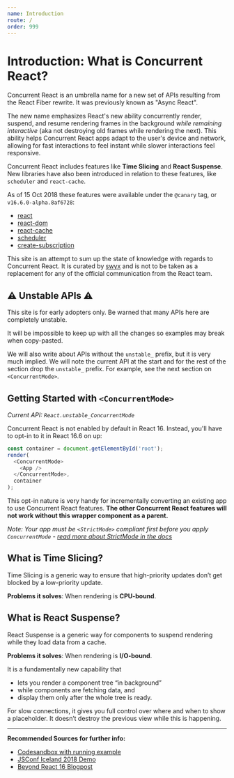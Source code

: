 ```yaml
---
name: Introduction
route: /
order: 999
---
```


# Introduction: What is Concurrent React?

Concurrent React is an umbrella name for a new set of APIs resulting from the React Fiber rewrite. 
It was previously known as "Async React".

The new name emphasizes React's new ability concurrently render, suspend, and resume rendering frames 
in the background *while remaining interactive* (aka not destroying old frames while rendering the next). 
This ability helps Concurrent React apps adapt to the user's device and network, 
allowing for fast interactions to feel instant while slower interactions feel responsive.

Concurrent React includes features like **Time Slicing** and **React Suspense**. 
New libraries have also been introduced in relation to these features, like `scheduler` and `react-cache`.

As of 15 Oct 2018 these features were available under the `@canary` tag, or `v16.6.0-alpha.8af6728`:

- [react](https://www.npmjs.com/package/react/v/16.6.0-alpha.8af6728)
- [react-dom](https://www.npmjs.com/package/react-dom/v/16.6.0-alpha.8af6728)
- [react-cache](https://www.npmjs.com/package/react-cache/v/16.6.0-alpha.8af6728)
- [scheduler](https://www.npmjs.com/package/scheduler/v/16.6.0-alpha.8af6728)
- [create-subscription](https://www.npmjs.com/package/create-subscription/v/16.6.0-alpha.8af6728)

This site is an attempt to sum up the state of knowledge with regards to Concurrent React. 
It is curated by [swyx](http://twitter.com/swyx) and is not to be taken as a replacement for any 
of the official communication from the React team.

## ⚠️ Unstable APIs ⚠️

This site is for early adopters only. Be warned that many APIs here are completely unstable. 

It will be impossible to keep up with all the changes so examples may break when copy-pasted.

We will also write about APIs without the `unstable_` prefix, but it is very much implied. 
We will note the current API at the start and for the rest of the section drop the `unstable_` prefix.
For example, see the next section on `<ConcurrentMode>`.

## Getting Started with `<ConcurrentMode>`

*Current API: `React.unstable_ConcurrentMode`*

Concurrent React is not enabled by default in React 16. 
Instead, you'll have to opt-in to it in React 16.6 on up:

```js
const container = document.getElementById('root');
render(
  <ConcurrentMode>
    <App />
  </ConcurrentMode>,
  container
);
```

This opt-in nature is very handy for incrementally converting an existing app to use Concurrent React features.
**The other Concurrent React features will not work without this wrapper component as a parent.**

*Note: Your app must be `<StrictMode>` compliant first before you apply `ConcurrentMode` - [read more about StrictMode in the docs](https://reactjs.org/docs/strict-mode.html)*

## What is Time Slicing?

Time Slicing is a generic way to ensure that high-priority updates don’t get blocked by a low-priority update.

**Problems it solves**: When rendering is **CPU-bound**.

## What is React Suspense?

React Suspense is a generic way for components to suspend rendering while they load data from a cache.

**Problems it solves**: When rendering is **I/O-bound**.

It is a fundamentally new capability that

- lets you render a component tree “in background”
- while components are fetching data, and
- display them only after the whole tree is ready.

For slow connections, it gives you full control over where and when to show a placeholder.
It doesn’t destroy the previous view while this is happening.

--- 

**Recommended Sources for further info:**

- [Codesandbox with running example](https://codesandbox.io/s/w0n9ok3mqw)
- [JSConf Iceland 2018 Demo](https://www.youtube.com/watch?v=nLF0n9SACd4)
- [Beyond React 16 Blogpost](https://reactjs.org/blog/2018/03/01/sneak-peek-beyond-react-16.html)